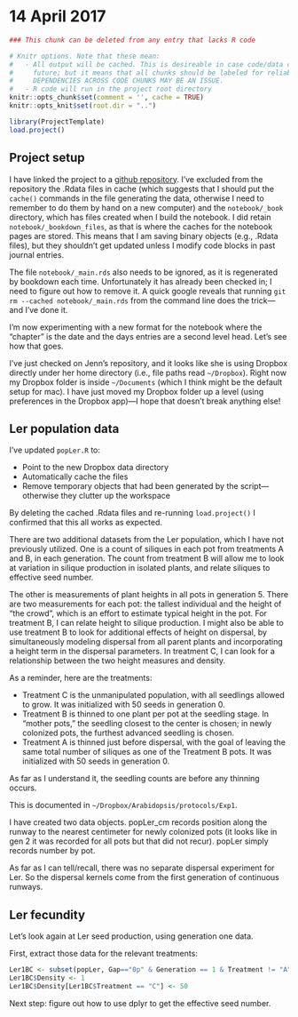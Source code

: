 # 14 April 2017

```r
### This chunk can be deleted from any entry that lacks R code

# Knitr options. Note that these mean:
#   - All output will be cached. This is desireable in case code/data changes in the 
#     future; but it means that all chunks should be labeled for reliable behavior. 
#     DEPENDENCIES ACROSS CODE CHUNKS MAY BE AN ISSUE.
#   - R code will run in the project root directory
knitr::opts_chunk$set(comment = '', cache = TRUE)
knitr::opts_knit$set(root.dir = "..")
```
```r
library(ProjectTemplate)
load.project()
```

## Project setup
I have linked the project to a [github repository](https://github.com/BruceKendall/InvasionHet). I've excluded from the repository the .Rdata files in cache (which suggests that I should put the `cache()` commands in the file generating the data, otherwise I need to remember to do them by hand on a new computer) and the `notebook/_book` directory, which has files created when I build the notebook. I did retain `notebook/_bookdown_files`, as that is where the caches for the notebook pages are stored. This means that I am saving binary objects (e.g., .Rdata files), but they shouldn't get updated unless I modify code blocks in past journal entries.

The file `notebook/_main.rds` also needs to be ignored, as it is regenerated by bookdown each time. Unfortunately it has already been checked in; I need to figure out how to remove it. A quick google reveals that running `git rm --cached notebook/_main.rds` from the command line does the trick---and I've done it.

I'm now experimenting with a new format for the notebook where the "chapter" is the date and the days entries are a second level head. Let's see how that goes.

I've just checked on Jenn's repository, and it looks like she is using Dropbox directly under her home directory (i.e., file paths read `~/Dropbox`). Right now my Dropbox folder is inside `~/Documents` (which I think might be the default setup for mac). I have just moved my Dropbox folder up a level (using preferences in the Dropbox app)---I hope that doesn't break anything else!

## Ler population data
I've updated `popLer.R` to:

- Point to the new Dropbox data directory
- Automatically cache the files
- Remove temporary objects that had been generated by the script---otherwise they clutter up the workspace

By deleting the cached .Rdata files and re-running `load.project()` I confirmed that this all works as expected.

There are two additional datasets from the Ler population, which I have not previously utilized. One is a count of siliques in each pot from treatments A and B, in each generation. The count from treatment B will allow me to look at variation in silique production in isolated plants, and relate siliques to effective seed number.

The other is measurements of plant heights in all pots in generation 5. There are two measurements for each pot: the tallest individual and the height of "the crowd", which is an effort to estimate typical height in the pot. For treatment B, I can relate height to silique production. I might also be able to use treatment B to look for additional effects of height on dispersal, by simultaneously modeling dispersal from all parent plants and incorporating a height term in the dispersal parameters. In treatment C, I can look for a relationship between the two height measures and density.

As a reminder, here are the treatments: 

- Treatment C is the unmanipulated population, with all seedlings allowed to grow. It was initialized with 50 seeds in generation 0.
- Treatment B is thinned to one plant per pot at the seedling stage. In "mother pots," the seedling closest to the center is chosen; in newly colonized pots, the furthest advanced seedling is chosen.
- Treatment A is thinned just before dispersal, with the goal of leaving the same total number of siliques as one of the Treatment B pots. It was initialized with 50 seeds in generation 0.

As far as I understand it, the seedling counts are before any thinning occurs.

This is documented in `~/Dropbox/Arabidopsis/protocols/Exp1`.

I have created two data objects. popLer_cm records position along the runway to the nearest centimeter for newly colonized pots (it looks like in gen 2 it was recorded for all pots but that did not recur). popLer simply records number by pot.

As far as I can tell/recall, there was no separate dispersal experiment for Ler. So the dispersal kernels come from the first generation of continuous runways.

## Ler fecundity
Let's look again at Ler seed production, using generation one data.

First, extract those data for the relevant treatments:
```r
Ler1BC <- subset(popLer, Gap=="0p" & Generation == 1 & Treatment != "A")
Ler1BC$Density <- 1
Ler1BC$Density[Ler1BC$Treatment == "C"] <- 50
```

Next step: figure out how to use dplyr to get the effective seed number.
